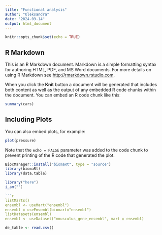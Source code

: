 ```yaml
---
title: "Functional analysis"
author: "Oleksandra"
date: "2024-09-14"
output: html_document
---
```


```r
knitr::opts_chunk$set(echo = TRUE)
```

## R Markdown

This is an R Markdown document. Markdown is a simple formatting syntax for authoring HTML, PDF, and MS Word documents. For more details on using R Markdown see <http://rmarkdown.rstudio.com>.

When you click the **Knit** button a document will be generated that includes both content as well as the output of any embedded R code chunks within the document. You can embed an R code chunk like this:

```r
summary(cars)
```

## Including Plots

You can also embed plots, for example:

```r
plot(pressure)
```

Note that the `echo = FALSE` parameter was added to the code chunk to prevent printing of the R code that generated the plot.

```r
BiocManager::install("biomaRt", type = "source")
library(biomaRt)
library(data.table)
```

```r
library("here")
i_am("")

```r
listMarts()
ensembl <- useMart("ensembl")
ensembl = useEnsembl(biomart="ensembl")
listDatasets(ensembl)
ensembl <- useDataset("mmusculus_gene_ensembl", mart = ensembl)
```

```r
de_table <- read.csv()
```

